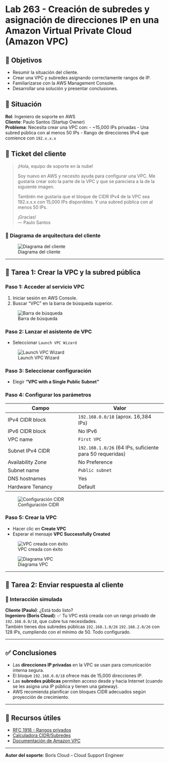 # Lab 263 - Creación de subredes y asignación de direcciones IP en una Amazon Virtual Private Cloud (Amazon VPC)

## 🧠 Objetivos

- Resumir la situación del cliente.
- Crear una VPC y subredes asignando correctamente rangos de IP.
- Familiarizarse con la AWS Management Console.
- Desarrollar una solución y presentar conclusiones.

## 📘 Situación

**Rol**: Ingeniero de soporte en AWS  
**Cliente**: Paulo Santos (Startup Owner)  
**Problema**: Necesita crear una VPC con:
- ~15,000 IPs privadas
- Una subred pública con al menos 50 IPs
- Rango de direcciones IPv4 que comience con `192.x.x.x`

## 🧾 Ticket del cliente

> ¡Hola, equipo de soporte en la nube!
>
> Soy nuevo en AWS y necesito ayuda para configurar una VPC. Me gustaría crear solo la parte de la VPC y que se pareciera a la de la siguiente imagen.
>
> También me gustaría que el bloque de CIDR IPv4 de la VPC sea 192.x.x.x con 15,000 IPs disponibles. Y una subred pública con al menos 50 IPs.
>
> ¡Gracias!  
> — Paulo Santos

### 📌 Diagrama de arquitectura del cliente

![Diagrama del cliente](https://awsrestart2.s3.eu-central-1.amazonaws.com/Lab263-AWS/Diagrama-VPC.png)

---

## 🧪 Tarea 1: Crear la VPC y la subred pública

### Paso 1: Acceder al servicio VPC
1. Iniciar sesión en AWS Console.
2. Buscar "VPC" en la barra de búsqueda superior.

![Barra de búsqueda](https://awsrestart2.s3.eu-central-1.amazonaws.com/Lab263-AWS/Barra+de+busqueda.png)

### Paso 2: Lanzar el asistente de VPC
- Seleccionar `Launch VPC Wizard`

![Launch VPC Wizard](https://awsrestart2.s3.eu-central-1.amazonaws.com/Lab263-AWS/Launc+VPC.png)

### Paso 3: Seleccionar configuración
- Elegir **"VPC with a Single Public Subnet"**

### Paso 4: Configurar los parámetros

| Campo                        | Valor                             |
|-----------------------------|------------------------------------|
| IPv4 CIDR block             | `192.168.0.0/18` (aprox. 16,384 IPs) |
| IPv6 CIDR block             | No IPv6                           |
| VPC name                    | `First VPC`                       |
| Subnet IPv4 CIDR            | `192.168.1.0/26` (64 IPs, suficiente para 50 requeridas) |
| Availability Zone           | No Preference                     |
| Subnet name                 | `Public subnet`                   |
| DNS hostnames               | Yes                               |
| Hardware Tenancy            | Default                           |

![Configuración CIDR](https://awsrestart2.s3.eu-central-1.amazonaws.com/Lab263-AWS/Configuracion+CIDR.png)

### Paso 5: Crear la VPC
- Hacer clic en **Create VPC**
- Esperar el mensaje **VPC Successfully Created**

![VPC creada con éxito](https://awsrestart2.s3.eu-central-1.amazonaws.com/Lab263-AWS/VPC-CREATE.png)

![Diagrama VPC](https://awsrestart2.s3.eu-central-1.amazonaws.com/Lab263-AWS/Diagrama-VPC.png)

---

## 💬 Tarea 2: Enviar respuesta al cliente

### 💼 Interacción simulada
**Cliente (Paulo)**: ¿Está todo listo?  
**Ingeniero (Boris Cloud)**: ✅ Tu VPC está creada con un rango privado de `192.168.0.0/18`, que cubre tus necesidades.  
También tienes dos subredes públicas `192.168.1.0/26` `192.168.2.0/26` con 128 IPs, cumpliendo con el mínimo de 50. Todo configurado.

---

## ✅ Conclusiones

- Las **direcciones IP privadas** en la VPC se usan para comunicación interna segura.
- El bloque `192.168.0.0/18` ofrece más de 15,000 direcciones IP.
- Las **subredes públicas** permiten acceso desde y hacia Internet (cuando se les asigna una IP pública y tienen una gateway).
- AWS recomienda planificar con bloques CIDR adecuados según proyección de crecimiento.

---

## 🧠 Recursos útiles

- [RFC 1918 - Rangos privados](https://datatracker.ietf.org/doc/html/rfc1918)
- [Calculadora CIDR/Subredes](https://www.subnet-calculator.com/)
- [Documentación de Amazon VPC](https://docs.aws.amazon.com/vpc)

---

**Autor del soporte**: Boris Cloud – Cloud Support Engineer
